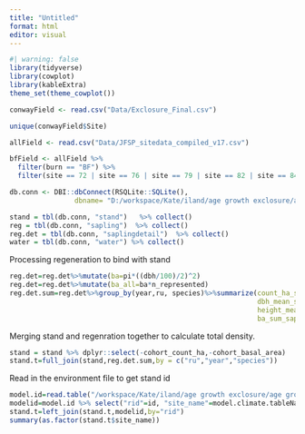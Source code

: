 ```yaml
---
title: "Untitled"
format: html
editor: visual
---
```


```r
#| warning: false
library(tidyverse)
library(cowplot)
library(kableExtra)
theme_set(theme_cowplot())

```   

```r
conwayField <- read.csv("Data/Exclosure_Final.csv")

unique(conwayField$Site)

allField <- read.csv("Data/JFSP_sitedata_compiled_v17.csv")

bfField <- allField %>%
  filter(burn == "BF") %>%
  filter(site == 72 | site == 76 | site == 79 | site == 82 | site == 84 | site == 86)

```




```r

db.conn <- DBI::dbConnect(RSQLite::SQLite(),
                dbname= "D:/workspace/Kate/iland/age growth exclosure/age growth modeling/model/output/output_noLP.sqlite")

stand = tbl(db.conn, "stand")   %>% collect()
reg = tbl(db.conn, "sapling")  %>% collect() 
reg.det = tbl(db.conn, "saplingdetail")  %>% collect() 
water = tbl(db.conn, "water") %>% collect()  

```

Processing regeneration to bind with stand
```r
reg.det=reg.det%>%mutate(ba=pi*((dbh/100)/2)^2)
reg.det=reg.det%>%mutate(ba_all=ba*n_represented)
reg.det.sum=reg.det%>%group_by(year,ru, species)%>%summarize(count_ha_sap=sum(n_represented),
                                                             dbh_mean_sapling=weighted.mean(dbh,n_represented),
                                                             height_mean_sapling=weighted.mean(height*100,n_represented),
                                                             ba_sum_sapling=sum(ba_all))

```

Merging stand and regenration together to calculate total density.

```r
stand = stand %>% dplyr::select(-cohort_count_ha,-cohort_basal_area)
stand.t=full_join(stand,reg.det.sum,by = c("ru","year","species"))
```
Read in the environment file to get stand id
```r
model.id=read.table("/workspace/Kate/iland/age growth exclosure/age growth modeling/model/gis/blitz_environment.txt",header=T)
modelid=model.id %>% select("rid"=id, "site_name"=model.climate.tableName)
stand.t=left_join(stand.t,modelid,by="rid")
summary(as.factor(stand.t$site_name))
```